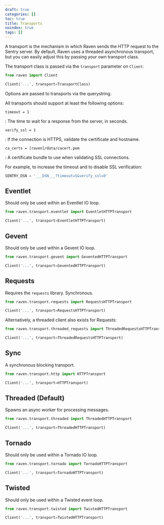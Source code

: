 ```yaml
---
draft: true
categories: []
toc: true
title: Transports
noindex: true
tags: []
---
```


A transport is the mechanism in which Raven sends the HTTP request to the Sentry server. By default, Raven uses a threaded asynchronous transport, but you can easily adjust this by passing your own transport class.

The transport class is passed via the `transport` parameter on `Client`:

```python
from raven import Client

Client('...', transport=TransportClass)
```

Options are passed to transports via the querystring.

All transports should support at least the following options:

`timeout = 1`

: The time to wait for a response from the server, in seconds.

`verify_ssl = 1`

: If the connection is HTTPS, validate the certificate and hostname.

`ca_certs = [raven]/data/cacert.pem`

: A certificate bundle to use when validating SSL connections.

For example, to increase the timeout and to disable SSL verification:

```python
SENTRY_DSN = '___DSN___?timeout=5&verify_ssl=0'
```

## Eventlet

Should only be used within an Eventlet IO loop.

```python
from raven.transport.eventlet import EventletHTTPTransport

Client('...', transport=EventletHTTPTransport)
```

## Gevent

Should only be used within a Gevent IO loop.

```python
from raven.transport.gevent import GeventedHTTPTransport

Client('...', transport=GeventedHTTPTransport)
```

## Requests

Requires the `requests` library. Synchronous.

```python
from raven.transport.requests import RequestsHTTPTransport

Client('...', transport=RequestsHTTPTransport)
```

Alternatively, a threaded client also exists for Requests:

```python
from raven.transport.threaded_requests import ThreadedRequestsHTTPTransport

Client('...', transport=ThreadedRequestsHTTPTransport)
```

## Sync

A synchronous blocking transport.

```python
from raven.transport.http import HTTPTransport

Client('...', transport=HTTPTransport)
```

## Threaded (Default)

Spawns an async worker for processing messages.

```python
from raven.transport.threaded import ThreadedHTTPTransport

Client('...', transport=ThreadedHTTPTransport)
```

## Tornado

Should only be used within a Tornado IO loop.

```python
from raven.transport.tornado import TornadoHTTPTransport

Client('...', transport=TornadoHTTPTransport)
```

## Twisted

Should only be used within a Twisted event loop.

```python
from raven.transport.twisted import TwistedHTTPTransport

Client('...', transport=TwistedHTTPTransport)
```
